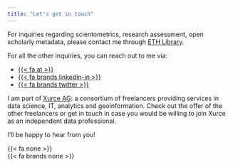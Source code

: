 ```yaml
---
title: "Let's get in touch"
---
```



For inquiries regarding scientometrics, research assessment, open scholarly metadata, please contact me through [ETH Library](mailto:teresa.kubacka__(AT)__library.ethz.ch).

For all the other inquiries, you can reach out to me via:

<div class='contact-icons'>
<ul class='list-inline'>
    <li > <a href="mailto:info@teresa-kubacka.com" >{{< fa at >}}</a> </li>
    <li> <a href="https://www.linkedin.com/in/tkubacka/" >{{< fa brands linkedin-in >}}</a> </li>
    <li> <a href="https://twitter.com/paniterka_ch" >{{< fa brands twitter >}}</a> </li>
</ul>
</div>

I am part of <a href="https://xurce.ch/">Xurce AG</a>: a consortium of freelancers providing services in data science, IT, analytics and geoinformation. Check out the offer of the other freelancers or get in touch in case you would be willing to join Xurce as an independent data professional. 

I'll be happy to hear from you!   

{{< fa none >}}  
{{< fa brands none >}}
